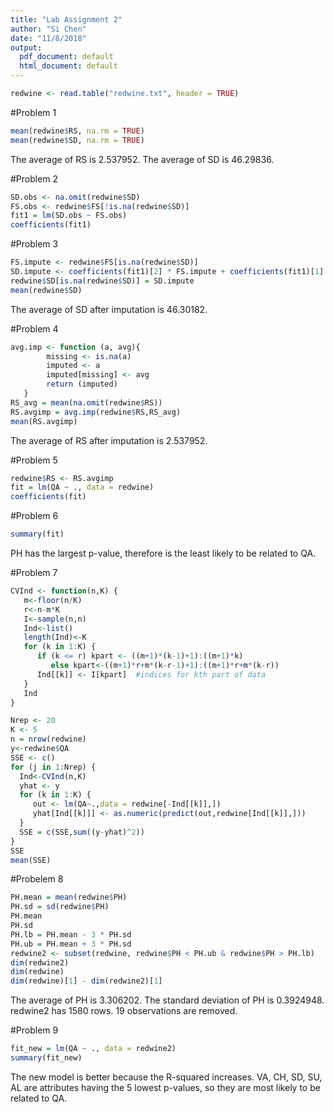 ```yaml
---
title: "Lab Assignment 2"
author: "Si Chen"
date: "11/8/2018"
output:
  pdf_document: default
  html_document: default
---
```


```r
redwine <- read.table("redwine.txt", header = TRUE)
```

#Problem 1
```r
mean(redwine$RS, na.rm = TRUE)
mean(redwine$SD, na.rm = TRUE)
```

The average of RS is 2.537952.
The average of SD is 46.29836.

#Problem 2
```r
SD.obs <- na.omit(redwine$SD)
FS.obs <- redwine$FS[!is.na(redwine$SD)]
fit1 = lm(SD.obs ~ FS.obs)
coefficients(fit1)
```

#Problem 3
```r
FS.impute <- redwine$FS[is.na(redwine$SD)]
SD.impute <- coefficients(fit1)[2] * FS.impute + coefficients(fit1)[1]
redwine$SD[is.na(redwine$SD)] = SD.impute
mean(redwine$SD)
```

The average of SD after imputation is 46.30182.

#Problem 4
```r
avg.imp <- function (a, avg){
        missing <- is.na(a)
        imputed <- a
        imputed[missing] <- avg
        return (imputed)
   }
RS_avg = mean(na.omit(redwine$RS))
RS.avgimp = avg.imp(redwine$RS,RS_avg)
mean(RS.avgimp)
```

The average of RS after imputation is 2.537952.

#Problem 5
```r
redwine$RS <- RS.avgimp
fit = lm(QA ~ ., data = redwine)
coefficients(fit)
```

#Problem 6
```r
summary(fit)
```

PH has the largest p-value, therefore is the least likely to be related to QA.

#Problem 7
```r
CVInd <- function(n,K) {  
   m<-floor(n/K)  
   r<-n-m*K  
   I<-sample(n,n)  
   Ind<-list()  
   length(Ind)<-K
   for (k in 1:K) {
      if (k <= r) kpart <- ((m+1)*(k-1)+1):((m+1)*k)  
         else kpart<-((m+1)*r+m*(k-r-1)+1):((m+1)*r+m*(k-r))
      Ind[[k]] <- I[kpart]  #indices for kth part of data
   }
   Ind
}

Nrep <- 20 
K <- 5  
n = nrow(redwine)
y<-redwine$QA
SSE <- c()
for (j in 1:Nrep) {
  Ind<-CVInd(n,K)
  yhat <- y
  for (k in 1:K) {
     out <- lm(QA~.,data = redwine[-Ind[[k]],])
     yhat[Ind[[k]]] <- as.numeric(predict(out,redwine[Ind[[k]],]))
  } 
  SSE = c(SSE,sum((y-yhat)^2))
} 
SSE
mean(SSE)
```

#Probelem 8
```r
PH.mean = mean(redwine$PH)
PH.sd = sd(redwine$PH)
PH.mean
PH.sd
PH.lb = PH.mean - 3 * PH.sd
PH.ub = PH.mean + 3 * PH.sd
redwine2 <- subset(redwine, redwine$PH < PH.ub & redwine$PH > PH.lb)
dim(redwine2)
dim(redwine)
dim(redwine)[1] - dim(redwine2)[1]
```

The average of PH is 3.306202.
The standard deviation of PH is 0.3924948.
redwine2 has 1580 rows. 19 observations are removed.

#Problem 9
```r
fit_new = lm(QA ~ ., data = redwine2)
summary(fit_new)
```

The new model is better because the R-squared increases.
VA, CH, SD, SU, AL are attributes having the 5 lowest p-values, so they are most likely to be related to QA.
